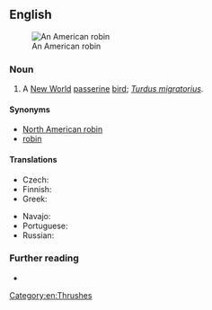 ==English==
[[Image:American Robin 2006.jpg|thumb|An American robin]]

===Noun===
{{en-noun}}

# A [[New World]] [[passerine]] [[bird]]; ''[[Turdus migratorius]]''.

====Synonyms====
* [[North American robin]]
* [[robin]]

====Translations====
{{trans-top|''Turdus migratorius''}}
* Czech: {{t|cs|drozd stěhovavý}}
* Finnish: {{t+|fi|punarintarastas}}
* Greek: {{t|el|αμερικανικός κοκκινολαίμης|m}}
{{trans-mid}}
* Navajo: {{t|nv|téél halchíʼí}}
* Portuguese: {{t|pt|tordo americano|m}}
* Russian: {{t|ru|стра́нствующий дрозд|m}}
{{trans-bottom}}

===Further reading===
* {{projectlink|wikipedia|American Robin}}

[[Category:en:Thrushes]]